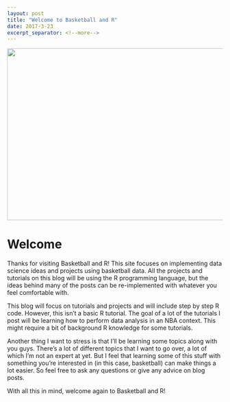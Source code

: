 ```yaml
---
layout: post
title: "Welcome to Basketball and R"
date: 2017-3-23
excerpt_separator: <!--more-->
---
```


<center>
![](../images/pg.jpg){#id .class width=650 height=400}
</center>

# Welcome

Thanks for visiting Basketball and R! This site focuses on implementing data science ideas and projects using basketball data. <!--more--> All the projects and
tutorials on this blog will be using the R programming language, but the
ideas behind many of the posts can be re-implemented with whatever you
feel comfortable with.

This blog will focus on tutorials and projects and will include step by
step R code. However, this isn't a basic R tutorial. The goal of a lot
of the tutorials I post will be learning how to perform data analysis in an
NBA context. This might require a bit of background R knowledge for some
tutorials.

Another thing I want to stress is that I'll be learning some topics
along with you guys. There's a lot of different topics that I want to go
over, a lot of which I'm not an expert at yet. But I feel that learning
some of this stuff with something you're interested in (in this case,
basketball) can make things a lot easier. So feel free to ask any
questions or give any advice on blog posts.

With all this in mind, welcome again to Basketball and R!

